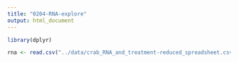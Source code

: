 ```yaml
---
title: "0204-RNA-explore"
output: html_document
---
```


```r
library(dplyr)
```


```r
rna <- read.csv("../data/crab_RNA_and_treatment-reduced_spreadsheet.csv")
```